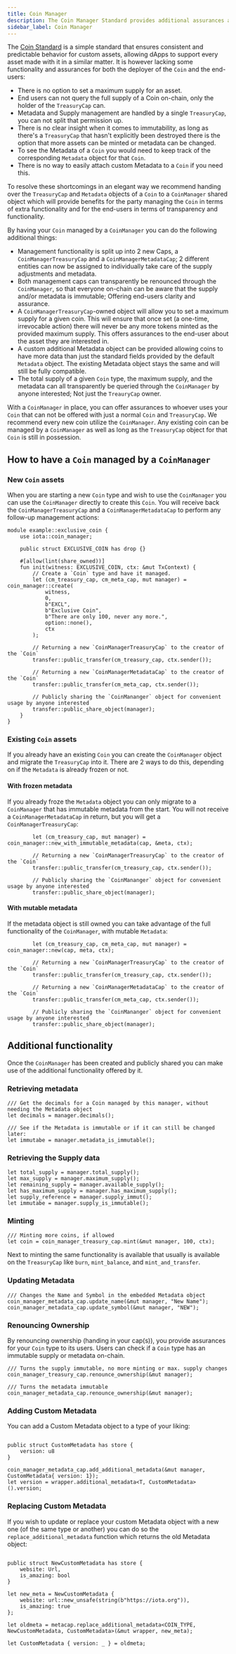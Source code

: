 ```yaml
---
title: Coin Manager
description: The Coin Manager Standard provides additional assurances and functionality when it comes to managing Coin supply and metadata.
sidebar_label: Coin Manager
---
```


The [Coin Standard](./coin.mdx) is a simple standard that ensures consistent and predictable behavior for custom assets, allowing dApps to support every asset made with it in a similar matter. It is however lacking some functionality and assurances for both the deployer of the `Coin` and the end-users:

- There is no option to set a maximum supply for an asset.
- End users can not query the full supply of a Coin on-chain, only the holder of the `TreasuryCap` can.
- Metadata and Supply management are handled by a single `TreasuryCap`, you can not split that permission up.
- There is no clear insight when it comes to immutability, as long as there's a `TreasuryCap` that hasn't explicitly been destroyed there is the option that more assets can be minted or metadata can be changed.
- To see the Metadata of a `Coin` you would need to keep track of the corresponding `Metadata` object for that `Coin`.
- There is no way to easily attach custom Metadata to a `Coin` if you need this.

To resolve these shortcomings in an elegant way we recommend handing over the `TreasuryCap` and `Metadata` objects of a `Coin` to a `CoinManager` shared object which will provide benefits for the party managing the `Coin` in terms of extra functionality and for the end-users in terms of transparency and functionality. 

By having your `Coin` managed by a `CoinManager` you can do the following additional things:

- Management functionality is split up into 2 new Caps, a `CoinManagerTreasuryCap` and a `CoinManagerMetadataCap`; 2 different entities can now be assigned to individually take care of the supply adjustments and metadata. 
- Both management caps can transparently be renounced through the `CoinManager`, so that everyone on-chain can be aware that the supply and/or metadata is immutable; Offering end-users clarity and assurance.
- A `CoinManagerTreasuryCap`-owned object will allow you to set a maximum supply for a given coin. This will ensure that once set (a one-time, irrevocable action) there will never be any more tokens minted as the provided maximum supply. This offers assurances to the end-user about the asset they are interested in.
- A custom additional Metadata object can be provided allowing coins to have more data than just the standard fields provided by the default `Metadata` object. The existing Metadata object stays the same and will still be fully compatible.
- The total supply of a given `Coin` type, the maximum supply, and the metadata can all transparently be queried through the `CoinManager` by anyone interested; Not just the `TreauryCap` owner. 

With a `CoinManager` in place, you can offer assurances to whoever uses your `Coin` that can not be offered with just a normal `Coin` and `TreasuryCap`. We recommend every new coin utilize the `CoinManager`. Any existing coin can be managed by a `CoinManager` as well as long as the `TreasuryCap` object for that `Coin` is still in possession. 

## How to have a `Coin` managed by a `CoinManager`

### New `Coin` assets

When you are starting a new `Coin` type and wish to use the `CoinManager` you can use the `CoinManager` directly to create this `Coin`. You will receive back the `CoinManagerTreasuryCap` and a `CoinManagerMetadataCap` to perform any follow-up management actions:

```move
module example::exclusive_coin {
    use iota::coin_manager;

    public struct EXCLUSIVE_COIN has drop {}

    #[allow(lint(share_owned))]
    fun init(witness: EXCLUSIVE_COIN, ctx: &mut TxContext) {
        // Create a `Coin` type and have it managed.
        let (cm_treasury_cap, cm_meta_cap, mut manager) = coin_manager::create(
            witness,
            0, 
            b"EXCL",
            b"Exclusive Coin",
            b"There are only 100, never any more.",
            option::none(),
            ctx
        );

        // Returning a new `CoinManagerTreasuryCap` to the creator of the `Coin`
        transfer::public_transfer(cm_treasury_cap, ctx.sender());
        
        // Returning a new `CoinManagerMetadataCap` to the creator of the `Coin`
        transfer::public_transfer(cm_meta_cap, ctx.sender());

        // Publicly sharing the `CoinMananger` object for convenient usage by anyone interested
        transfer::public_share_object(manager);
    }
}
```

### Existing `Coin` assets

If you already have an existing `Coin` you can create the `CoinManager` object and migrate the `TreasuryCap` into it. There are 2 ways to do this, depending on if the `Metadata` is already frozen or not. 
#### With frozen metadata

If you already froze the `Metadata` object you can only migrate to a `CoinManager` that has immutable metadata from the start. You will not receive a `CoinManagerMetadataCap` in return, but you will get a `CoinManagerTreasuryCap`:

```move
        let (cm_treasury_cap, mut manager) = coin_manager::new_with_immutable_metadata(cap, &meta, ctx);

        // Returning a new `CoinManagerTreasuryCap` to the creator of the `Coin`
        transfer::public_transfer(cm_treasury_cap, ctx.sender());

        // Publicly sharing the `CoinMananger` object for convenient usage by anyone interested
        transfer::public_share_object(manager);
```
#### With mutable metadata

If the metadata object is still owned you can take advantage of the full functionality of the `CoinManager`, with mutable `Metadata`:

```move
        let (cm_treasury_cap, cm_meta_cap, mut manager) = coin_manager::new(cap, meta, ctx);

        // Returning a new `CoinManagerTreasuryCap` to the creator of the `Coin`
        transfer::public_transfer(cm_treasury_cap, ctx.sender());
        
        // Returning a new `CoinManagerMetadataCap` to the creator of the `Coin`
        transfer::public_transfer(cm_meta_cap, ctx.sender());

        // Publicly sharing the `CoinMananger` object for convenient usage by anyone interested
        transfer::public_share_object(manager);
```

## Additional functionality

Once the `CoinManager` has been created and publicly shared you can make use of the additional functionality offered by it. 
### Retrieving metadata

```move
/// Get the decimals for a Coin managed by this manager, without needing the Metadata object
let decimals = manager.decimals();

/// See if the Metadata is immutable or if it can still be changed later:
let immutabe = manager.metadata_is_immutable();
```

### Retrieving the Supply data

```move
let total_supply = manager.total_supply();
let max_supply = manager.maximum_supply();
let remaining_supply = manager.available_supply();
let has_maximum_supply = manager.has_maximum_supply();
let supply_reference = manager.supply_immut();
let immutabe = manager.supply_is_immutable();
```

### Minting

```move
/// Minting more coins, if allowed
let coin = coin_manager_treasury_cap.mint(&mut manager, 100, ctx);
```

Next to minting the same functionality is available that usually is available on the `TreasuryCap` like `burn`, `mint_balance`, and `mint_and_transfer`.

### Updating Metadata

```move
/// Changes the Name and Symbol in the embedded Metadata object
coin_manager_metadata_cap.update_name(&mut manager, "New Name");
coin_manager_metadata_cap.update_symbol(&mut manager, "NEW");
```

### Renouncing Ownership

By renouncing ownership (handing in your cap(s)), you provide assurances for your `Coin` type to its users. Users can check if a `Coin` type has an immutable supply or metadata on-chain.

```move
/// Turns the supply immutable, no more minting or max. supply changes
coin_manager_treasury_cap.renounce_ownership(&mut manager); 

/// Turns the metadata immutable
coin_manager_metadata_cap.renounce_ownership(&mut manager); 
```

### Adding Custom Metadata

You can add a Custom Metadata object to a type of your liking:

```move

public struct CustomMetadata has store {
    version: u8
}

coin_manager_metadata_cap.add_additional_metadata(&mut manager, CustomMetadata{ version: 1}); 
let version = wrapper.additional_metadata<T, CustomMetadata>().version;
```

### Replacing Custom Metadata

If you wish to update or replace your custom Metadata object with a new one (of the same type or another) you can do so the `replace_additional_metadata` function which returns the old Metadata object:

```move

public struct NewCustomMetadata has store {
	website: Url,
	is_amazing: bool
}

let new_meta = NewCustomMetadata {
	website: url::new_unsafe(string(b"https://iota.org")),
	is_amazing: true
};

let oldmeta = metacap.replace_additional_metadata<COIN_TYPE, NewCustomMetadata, CustomMetadata>(&mut wrapper, new_meta);

let CustomMetadata { version: _ } = oldmeta;
```